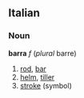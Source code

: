 ==Italian==
===Noun===
'''barra''' ''f'' (''plural'' barre)
# [[rod]], [[bar]]
# [[helm]], [[tiller]]
# [[stroke]] (symbol)